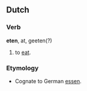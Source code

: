 == Dutch ==
=== Verb ===
'''eten''', at, geeten(?)

# to [[eat]].

=== Etymology ===
* Cognate to German [[essen]].